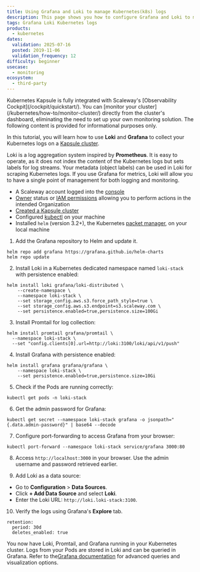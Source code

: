 ```yaml
---
title: Using Grafana and Loki to manage Kubernetes(k8s) logs
description: This page shows you how to configure Grafana and Loki to manage Kubernetes (k8s) logs
tags: Grafana Loki Kubernetes logs
products:
  - kubernetes
dates:
  validation: 2025-07-16
  posted: 2019-11-06
  validation_frequency: 12
difficulty: beginner
usecase:
  - monitoring
ecosystem:
  - third-party
---
```



<Message type="important">
  Kubernetes Kapsule is fully integrated with Scaleway's [Observability Cockpit](/cockpit/quickstart/).
  You can [monitor your cluster](/kubernetes/how-to/monitor-cluster/) directly from the cluster's dashboard, eliminating the need to set up your own monitoring solution.
  The following content is provided for informational purposes only.
</Message>

In this tutorial, you will learn how to use **Loki** and **Grafana** to collect your Kubernetes logs on a [Kapsule cluster](/kubernetes/how-to/create-cluster/).

Loki is a log aggregation system inspired by **Prometheus**. It is easy to operate, as it does not index the content of the Kubernetes logs but sets labels for log streams. Your metadata (object labels) can be used in Loki for scraping Kubernetes logs. If you use Grafana for metrics, Loki will allow you to have a single point of management for both logging and monitoring.

<Requirements />

- A Scaleway account logged into the [console](https://console.scaleway.com)
- [Owner](/iam/concepts/#owner) status or [IAM permissions](/iam/concepts/#permission) allowing you to perform actions in the intended Organization
- [Created a Kapsule cluster](/kubernetes/how-to/create-cluster/)
- Configured [kubectl](/kubernetes/how-to/connect-cluster-kubectl/) on your machine
- Installed `helm` (version 3.2+), the Kubernetes [packet manager](https://helm.sh/), on your local machine

1. Add the Grafana repository to Helm and update it.
  ```
  helm repo add grafana https://grafana.github.io/helm-charts
  helm repo update
  ```
2. Install Loki in a Kubernetes dedicated namespace named `loki-stack` with persistence enabled:
  ```
  helm install loki grafana/loki-distributed \
      --create-namespace \
      --namespace loki-stack \
      --set storage_config.aws.s3.force_path_style=true \
      --set storage_config.aws.s3.endpoint=s3.scaleway.com \
      --set persistence.enabled=true,persistence.size=100Gi
  ```
3. Install Promtail for log collection:
  ```
  helm install promtail grafana/promtail \
    --namespace loki-stack \
    --set "config.clients[0].url=http://loki:3100/loki/api/v1/push"
  ```
4. Install Grafana with persistence enabled:
  ```
  helm install grafana grafana/grafana \
      --namespace loki-stack \
      --set persistence.enabled=true,persistence.size=10Gi
  ```
5. Check if the Pods are running correctly:
```
kubectl get pods -n loki-stack
```
6. Get the admin password for Grafana:
  ```
  kubectl get secret --namespace loki-stack grafana -o jsonpath="{.data.admin-password}" | base64 --decode
  ```
7. Configure port-forwarding to access Grafana from your browser:
  ```
  kubectl port-forward --namespace loki-stack service/grafana 3000:80
  ```
8. Access `http://localhost:3000` in your browser. Use the admin username and password retrieved earlier.

9. Add Loki as a data source:
  - Go to **Configuration** > **Data Sources**.
  - Click **+ Add Data Source** and select **Loki**.
  - Enter the Loki URL: `http://loki.loki-stack:3100`.

10. Verify the logs using Grafana's **Explore** tab.
  ```
  retention:
    period: 30d
    deletes_enabled: true
  ```

You now have Loki, Promtail, and Grafana running in your Kubernetes cluster. Logs from your Pods are stored in Loki and can be queried in Grafana. Refer to the[Grafana documentation](https://grafana.com/docs/features/datasources/loki/) for advanced queries and visualization options.